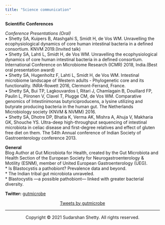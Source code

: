 ```yaml
---
title: "Science communication"
---
```


**Scientific Conferences**  

*Conference Presentations (Oral)*   
•	Shetty SA, Kuipers B, Atashgahi S, Smidt H, de Vos WM. Unravelling the ecophysiological dynamics of core human intestinal bacteria in a defined consortium. KNVM 2019.(Invited talk)    
•	Shetty SA, Lahti L, Smidt H, de Vos WM. Unravelling the ecophysiological dynamics of core human intestinal bacteria in a defined consortium. International Conference on Microbiome Research (ICMR) 2018, India.(Best oral presentation award)   
•	Shetty SA, Hugenholtz F, Lahti L, Smidt H, de Vos WM. Intestinal microbiome landscape of Western adults - Phylogenetic core and its functionality. INRA-Rowett 2016, Clermont-Ferrand, France.  
•	Shetty SA, Bui TP, Lagkouvardos I, Ritari J, Chamlagain B, Douillard FP, Paulin L, Piironen V, Clavel T, Plugge CM, de Vos WM. Comparative genomics of Intestinimonas butyriciproducens, a lysine utilizing and butyrate producing bacteria in the human gut. The Netherlands Microbiology society (KNVM & NVMM) 2016.  
•	Shetty SA, Dhotre DP, Bhatia K, Verma AK, Mishra A, Ahuja V, Makharia GK, Shouche YS. Ultra-deep high-throughput sequencing of intestinal microbiota in celiac disease and first-degree relatives and effect of gluten free diet on them. The 54th Annual conference of Indian Society of Gastroenterology conference 2013.   

**General**   
Blog Author at Gut Microbiota for Health, created by the Gut Microbiota and Health Section of the European Society for Neurogastroenterology & Motility (ESNM), member of United European Gastroenterology (UEG).   
* Is Blastocystis a pathobiont? Prevalence data and beyond.   
* The Indian tribal gut microbiota unraveled.   
* Blastocystis —a possible pathobiont— linked with greater bacterial diversity.   

**Twitter:** [gutmicrobe](https://twitter.com/?lang=en)   

</div>
<center>
<a 
  class="twitter-timeline" href="https://twitter.com/gutmicrobe?ref_src=twsrc%5Etfw"
  data-width="300"
  data-height="300"
  data-tweet-limit="3">
  Tweets by gutmicrobe</a> <script async src="https://platform.twitter.com/widgets.js" charset="utf-8"></script>
</div>


---------  
<div class="column-left">  
</div> 

<p>Copyright &copy; 2021 Sudarshan Shetty. All rights reserved.</p>